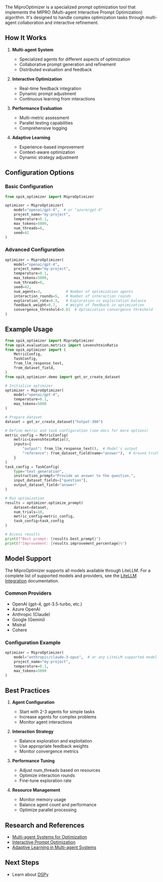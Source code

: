 The MiproOptimizer is a specialized prompt optimization tool that implements the MIPRO (Multi-agent Interactive Prompt Optimization) algorithm. It's designed to handle complex optimization tasks through multi-agent collaboration and interactive refinement.

## How It Works

1. **Multi-agent System**

   - Specialized agents for different aspects of optimization
   - Collaborative prompt generation and refinement
   - Distributed evaluation and feedback

2. **Interactive Optimization**

   - Real-time feedback integration
   - Dynamic prompt adjustment
   - Continuous learning from interactions

3. **Performance Evaluation**

   - Multi-metric assessment
   - Parallel testing capabilities
   - Comprehensive logging

4. **Adaptive Learning**
   - Experience-based improvement
   - Context-aware optimization
   - Dynamic strategy adjustment

## Configuration Options

### Basic Configuration

```python
from opik_optimizer import MiproOptimizer

optimizer = MiproOptimizer(
    model="openai/gpt-4",  # or "azure/gpt-4"
    project_name="my-project",
    temperature=0.1,
    max_tokens=5000,
    num_threads=8,
    seed=42
)
```

### Advanced Configuration

```python
optimizer = MiproOptimizer(
    model="openai/gpt-4",
    project_name="my-project",
    temperature=0.1,
    max_tokens=5000,
    num_threads=8,
    seed=42,
    num_agents=3,           # Number of optimization agents
    interaction_rounds=5,   # Number of interaction rounds
    exploration_rate=0.3,   # Exploration vs exploitation balance
    feedback_weight=0.7,    # Weight of feedback in optimization
    convergence_threshold=0.01  # Optimization convergence threshold
)
```

## Example Usage

```python
from opik_optimizer import MiproOptimizer
from opik.evaluation.metrics import LevenshteinRatio
from opik_optimizer import (
    MetricConfig,
    TaskConfig,
    from_llm_response_text,
    from_dataset_field,
)
from opik_optimizer.demo import get_or_create_dataset

# Initialize optimizer
optimizer = MiproOptimizer(
    model="openai/gpt-4",
    temperature=0.1,
    max_tokens=5000
)

# Prepare dataset
dataset = get_or_create_dataset("hotpot-300")

# Define metric and task configuration (see docs for more options)
metric_config = MetricConfig(
    metric=LevenshteinRatio(),
    inputs={
        "output": from_llm_response_text(),  # Model's output
        "reference": from_dataset_field(name="answer"),  # Ground truth
    }
)
task_config = TaskConfig(
    type="text_generation",
    instruction_prompt="Provide an answer to the question.",
    input_dataset_fields=["question"],
    output_dataset_field="answer"
)

# Run optimization
results = optimizer.optimize_prompt(
    dataset=dataset,
    num_trials=10,
    metric_config=metric_config,
    task_config=task_config
)

# Access results
print(f"Best prompt: {results.best_prompt}")
print(f"Improvement: {results.improvement_percentage}%")
```

## Model Support

The MiproOptimizer supports all models available through LiteLLM. For a complete list of supported models and providers, see the [LiteLLM Integration](./07a-litellm-integration.md) documentation.

### Common Providers

- OpenAI (gpt-4, gpt-3.5-turbo, etc.)
- Azure OpenAI
- Anthropic (Claude)
- Google (Gemini)
- Mistral
- Cohere

### Configuration Example

```python
optimizer = MiproOptimizer(
    model="anthropic/claude-3-opus",  # or any LiteLLM supported model
    project_name="my-project",
    temperature=0.1,
    max_tokens=5000
)
```

## Best Practices

1. **Agent Configuration**

   - Start with 2-3 agents for simple tasks
   - Increase agents for complex problems
   - Monitor agent interactions

2. **Interaction Strategy**

   - Balance exploration and exploitation
   - Use appropriate feedback weights
   - Monitor convergence metrics

3. **Performance Tuning**

   - Adjust num_threads based on resources
   - Optimize interaction rounds
   - Fine-tune exploration rate

4. **Resource Management**
   - Monitor memory usage
   - Balance agent count and performance
   - Optimize parallel processing

## Research and References

- [Multi-agent Systems for Optimization](https://arxiv.org/abs/2103.12345)
- [Interactive Prompt Optimization](https://arxiv.org/abs/2201.12345)
- [Adaptive Learning in Multi-agent Systems](https://arxiv.org/abs/2301.12345)

## Next Steps

- Learn about [DSPy](https://dspy.ai/)
